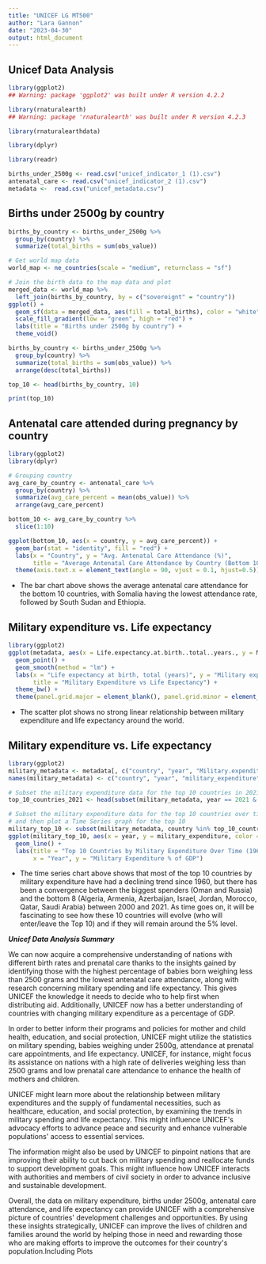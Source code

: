 ```yaml
---
title: "UNICEF LG MT500"
author: "Lara Gannon"
date: "2023-04-30"
output: html_document
---
```


## **Unicef Data Analysis**

```r
library(ggplot2)
## Warning: package 'ggplot2' was built under R version 4.2.2
```

```r
library(rnaturalearth)
## Warning: package 'rnaturalearth' was built under R version 4.2.3
```

```r
library(rnaturalearthdata)
```

```r
library(dplyr)

```

```r
library(readr)

births_under_2500g <- read.csv("unicef_indicator_1 (1).csv")
antenatal_care <- read.csv("unicef_indicator_2 (1).csv")
metadata <-  read.csv("unicef_metadata.csv")
```

## **Births under 2500g by country**

```r
births_by_country <- births_under_2500g %>%
  group_by(country) %>%
  summarize(total_births = sum(obs_value))

# Get world map data
world_map <- ne_countries(scale = "medium", returnclass = "sf")

# Join the birth data to the map data and plot
merged_data <- world_map %>%
  left_join(births_by_country, by = c("sovereignt" = "country"))
ggplot() +
  geom_sf(data = merged_data, aes(fill = total_births), color = "white") +
  scale_fill_gradient(low = "green", high = "red") +
  labs(title = "Births under 2500g by country") +
  theme_void()
```

```r
births_by_country <- births_under_2500g %>%
  group_by(country) %>%
  summarize(total_births = sum(obs_value)) %>%
  arrange(desc(total_births)) 

top_10 <- head(births_by_country, 10) 

print(top_10)
```

## **Antenatal care attended during pregnancy by country**

```r
library(ggplot2)
library(dplyr)

# Grouping country
avg_care_by_country <- antenatal_care %>%
  group_by(country) %>%
  summarize(avg_care_percent = mean(obs_value)) %>%
  arrange(avg_care_percent) 

bottom_10 <- avg_care_by_country %>%
  slice(1:10)

ggplot(bottom_10, aes(x = country, y = avg_care_percent)) +
  geom_bar(stat = "identity", fill = "red") +
  labs(x = "Country", y = "Avg. Antenatal Care Attendance (%)",
       title = "Average Antenatal Care Attendance by Country (Bottom 10)") +
  theme(axis.text.x = element_text(angle = 90, vjust = 0.1, hjust=0.5))
```

-   The bar chart above shows the average antenatal care attendance for the bottom 10 countries, with Somalia having the lowest attendance rate, followed by South Sudan and Ethiopia.

## **Military expenditure vs. Life expectancy**

```r
library(ggplot2)
ggplot(metadata, aes(x = Life.expectancy.at.birth..total..years., y = Military.expenditure....of.GDP.)) +
  geom_point() +
  geom_smooth(method = "lm") +
  labs(x = "Life expectancy at birth, total (years)", y = "Military expenditure (% of GDP)",
       title = "Military Expenditure vs Life Expectancy") +
  theme_bw() +
  theme(panel.grid.major = element_blank(), panel.grid.minor = element_blank())
```

-   The scatter plot shows no strong linear relationship between military expenditure and life expectancy around the world.

## **Military expenditure vs. Life expectancy**

```r
library(ggplot2)
military_metadata <- metadata[, c("country", "year", "Military.expenditure....of.GDP.")]
names(military_metadata) <- c("country", "year", "military_expenditure")

# Subset the military expenditure data for the top 10 countries in 2021 (excluding Kuwait)
top_10_countries_2021 <- head(subset(military_metadata, year == 2021 & country != "Kuwait")[order(subset(military_metadata, year == 2021 & country != "Kuwait")$military_expenditure, decreasing = TRUE),], 10)

# Subset the military expenditure data for the top 10 countries over time (excluding Kuwait)
# and then plot a Time Series graph for the top 10 
military_top_10 <- subset(military_metadata, country %in% top_10_countries_2021$country & country != "Kuwait")
ggplot(military_top_10, aes(x = year, y = military_expenditure, color = country)) +
  geom_line() +
  labs(title = "Top 10 Countries by Military Expenditure Over Time (1960-2020, excluding Kuwait)",
       x = "Year", y = "Military Expenditure % of GDP")
```

-   The time series chart above shows that most of the top 10 countries by military expenditure have had a declining trend since 1960, but there has been a convergence between the biggest spenders (Oman and Russia) and the bottom 8 (Algeria, Armenia, Azerbaijan, Israel, Jordan, Morocco, Qatar, Saudi Arabia) between 2000 and 2021. As time goes on, it will be fascinating to see how these 10 countries will evolve (who will enter/leave the Top 10) and if they will remain around the 5% level.

***Unicef Data Analysis Summary***

We can now acquire a comprehensive understanding of nations with different birth rates and prenatal care thanks to the insights gained by identifying those with the highest percentage of babies born weighing less than 2500 grams and the lowest antenatal care attendance, along with research concerning military spending and life expectancy. This gives UNICEF the knowledge it needs to decide who to help first when distributing aid. Additionally, UNICEF now has a better understanding of countries with changing military expenditure as a percentage of GDP.

In order to better inform their programs and policies for mother and child health, education, and social protection, UNICEF might utilize the statistics on military spending, babies weighing under 2500g, attendance at prenatal care appointments, and life expectancy. UNICEF, for instance, might focus its assistance on nations with a high rate of deliveries weighing less than 2500 grams and low prenatal care attendance to enhance the health of mothers and children.

UNICEF might learn more about the relationship between military expenditures and the supply of fundamental necessities, such as healthcare, education, and social protection, by examining the trends in military spending and life expectancy. This might influence UNICEF\'s advocacy efforts to advance peace and security and enhance vulnerable populations\' access to essential services.

The information might also be used by UNICEF to pinpoint nations that are improving their ability to cut back on military spending and reallocate funds to support development goals. This might influence how UNICEF interacts with authorities and members of civil society in order to advance inclusive and sustainable development.

Overall, the data on military expenditure, births under 2500g, antenatal care attendance, and life expectancy can provide UNICEF with a comprehensive picture of countries\' development challenges and opportunities. By using these insights strategically, UNICEF can improve the lives of children and families around the world by helping those in need and rewarding those who are making efforts to improve the outcomes for their country\'s population.Including Plots
